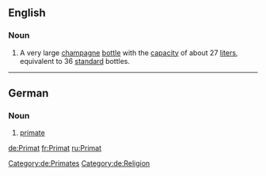 ==English==
===Noun===
{{en-noun}}

# A very large [[champagne]] [[bottle]] with the [[capacity]] of about 27 [[liter]]s, equivalent to 36 [[standard]] bottles.

----

==German==
===Noun===
{{wikipedia|lang=de}}
{{de-noun-m|genitive=Primaten|plural=Primaten}}
# [[primate]]
[[Category:de:Primates]]
[[Category:de:Religion]]

[[de:Primat]]
[[fr:Primat]]
[[ru:Primat]]